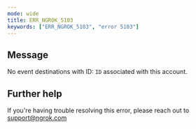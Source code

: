 ```yaml
---
mode: wide
title: ERR_NGROK_5103
keywords: ["ERR_NGROK_5103", "error 5103"]
---
```


## Message

No event destinations with ID: `ID` associated with this account.

## Further help

If you're having trouble resolving this error, please reach out to [support@ngrok.com](mailto:support@ngrok.com?subject=Help%20with%20ERR_NGROK_5103)
